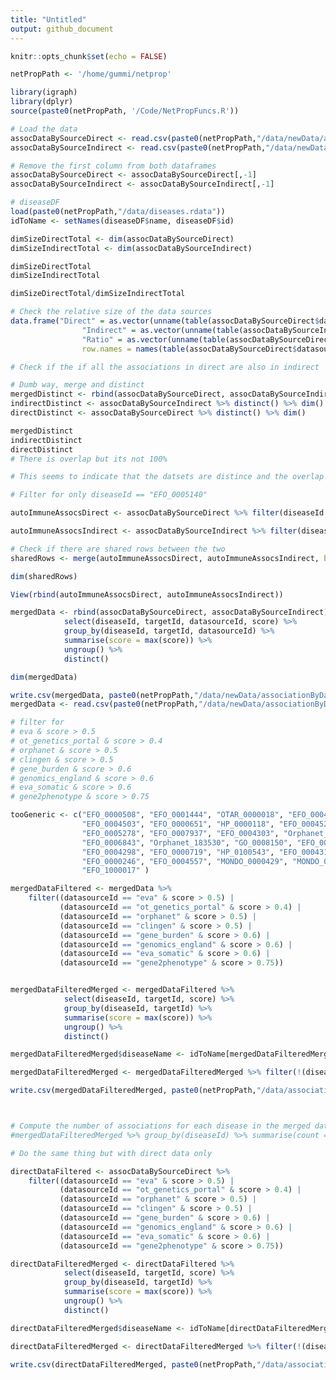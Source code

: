 ```yaml
---
title: "Untitled"
output: github_document
---
```


```r
knitr::opts_chunk$set(echo = FALSE)
```



```r

netPropPath <- '/home/gummi/netprop'

library(igraph)
library(dplyr)
source(paste0(netPropPath, '/Code/NetPropFuncs.R'))


```


```r


# Load the data
assocDataBySourceDirect <- read.csv(paste0(netPropPath,"/data/newData/associationByDatasourceDirect.csv"), stringsAsFactors = FALSE)
assocDataBySourceIndirect <- read.csv(paste0(netPropPath,"/data/newData/associationByDatasourceIndirect.csv"), stringsAsFactors = FALSE)

# Remove the first column from both dataframes
assocDataBySourceDirect <- assocDataBySourceDirect[,-1]
assocDataBySourceIndirect <- assocDataBySourceIndirect[,-1]

# diseaseDF
load(paste0(netPropPath,"/data/diseases.rdata"))
idToName <- setNames(diseaseDF$name, diseaseDF$id)

```


```r


dimSizeDirectTotal <- dim(assocDataBySourceDirect)
dimSizeIndirectTotal <- dim(assocDataBySourceIndirect)

dimSizeDirectTotal
dimSizeIndirectTotal

dimSizeDirectTotal/dimSizeIndirectTotal

# Check the relative size of the data sources
data.frame("Direct" = as.vector(unname(table(assocDataBySourceDirect$datasourceId))),
                "Indirect" = as.vector(unname(table(assocDataBySourceIndirect$datasourceId))),
                "Ratio" = as.vector(unname(table(assocDataBySourceDirect$datasourceId))/unname(table(assocDataBySourceIndirect$datasourceId))),
                row.names = names(table(assocDataBySourceDirect$datasourceId)))

# Check if the if all the associations in direct are also in indirect

# Dumb way, merge and distinct
mergedDistinct <- rbind(assocDataBySourceDirect, assocDataBySourceIndirect) %>% distinct() %>% dim()
indirectDistinct <- assocDataBySourceIndirect %>% distinct() %>% dim()
directDistinct <- assocDataBySourceDirect %>% distinct() %>% dim()

mergedDistinct
indirectDistinct
directDistinct
# There is overlap but its not 100%

# This seems to indicate that the datsets are distince and the overlap is caused by descendant having same associations


```

```r

# Filter for only diseaseId == "EFO_0005140"

autoImmuneAssocsDirect <- assocDataBySourceDirect %>% filter(diseaseId == "EFO_0005140") %>% filter(datasourceId == "eva")

autoImmuneAssocsIndirect <- assocDataBySourceIndirect %>% filter(diseaseId == "EFO_0005140") %>% filter(datasourceId == "eva")

# Check if there are shared rows between the two
sharedRows <- merge(autoImmuneAssocsDirect, autoImmuneAssocsIndirect, by = c("diseaseId", "targetId", "datasourceId","score"), all = FALSE)

dim(sharedRows)

View(rbind(autoImmuneAssocsDirect, autoImmuneAssocsIndirect))

```


```r

mergedData <- rbind(assocDataBySourceDirect, assocDataBySourceIndirect) %>% 
            select(diseaseId, targetId, datasourceId, score) %>%
            group_by(diseaseId, targetId, datasourceId) %>% 
            summarise(score = max(score)) %>%
            ungroup() %>%
            distinct()

dim(mergedData)

write.csv(mergedData, paste0(netPropPath,"/data/newData/associationByDatasourceMerged.csv"), row.names = FALSE)
mergedData <- read.csv(paste0(netPropPath,"/data/newData/associationByDatasourceMerged.csv"), stringsAsFactors = FALSE)
```



```r

# filter for 
# eva & score > 0.5
# ot_genetics_portal & score > 0.4
# orphanet & score > 0.5
# clingen & score > 0.5
# gene_burden & score > 0.6
# genomics_england & score > 0.6
# eva_somatic & score > 0.6
# gene2phenotype & score > 0.75

tooGeneric <- c("EFO_0000508", "EFO_0001444", "OTAR_0000018", "EFO_0004747",
                "EFO_0004503", "EFO_0000651", "HP_0000118", "EFO_0004529",
                "EFO_0005278", "EFO_0007937", "EFO_0004303", "Orphanet_71859",
                "EFO_0006843", "Orphanet_183530", "GO_0008150", "EFO_0005105",
                "EFO_0004298", "EFO_0000719", "HP_0100543", "EFO_0004311" , "EFO_0004530",
                "EFO_0000246", "EFO_0004557", "MONDO_0000429", "MONDO_0019755",
                "EFO_1000017" )

mergedDataFiltered <- mergedData %>%
    filter((datasourceId == "eva" & score > 0.5) |
           (datasourceId == "ot_genetics_portal" & score > 0.4) |
           (datasourceId == "orphanet" & score > 0.5) |
           (datasourceId == "clingen" & score > 0.5) |
           (datasourceId == "gene_burden" & score > 0.6) |
           (datasourceId == "genomics_england" & score > 0.6) |
           (datasourceId == "eva_somatic" & score > 0.6) |
           (datasourceId == "gene2phenotype" & score > 0.75))


mergedDataFilteredMerged <- mergedDataFiltered %>% 
            select(diseaseId, targetId, score) %>%
            group_by(diseaseId, targetId) %>% 
            summarise(score = max(score)) %>%
            ungroup() %>%
            distinct()

mergedDataFilteredMerged$diseaseName <- idToName[mergedDataFilteredMerged$diseaseId]

mergedDataFilteredMerged <- mergedDataFilteredMerged %>% filter(!(diseaseId %in% tooGeneric))

write.csv(mergedDataFilteredMerged, paste0(netPropPath,"/data/associationByDatasourceDirIndirMergedFiltered.csv"), row.names = FALSE)



# Compute the number of associations for each disease in the merged dataset
#mergedDataFilteredMerged %>% group_by(diseaseId) %>% summarise(count = n()) %>% arrange(desc(count)) %>% mutate(name = idToName[diseaseId]) %>% View()

# Do the same thing but with direct data only	

directDataFiltered <- assocDataBySourceDirect %>%
    filter((datasourceId == "eva" & score > 0.5) |
           (datasourceId == "ot_genetics_portal" & score > 0.4) |
           (datasourceId == "orphanet" & score > 0.5) |
           (datasourceId == "clingen" & score > 0.5) |
           (datasourceId == "gene_burden" & score > 0.6) |
           (datasourceId == "genomics_england" & score > 0.6) |
           (datasourceId == "eva_somatic" & score > 0.6) |
           (datasourceId == "gene2phenotype" & score > 0.75))

directDataFilteredMerged <- directDataFiltered %>% 
            select(diseaseId, targetId, score) %>%
            group_by(diseaseId, targetId) %>% 
            summarise(score = max(score)) %>%
            ungroup() %>%
            distinct()

directDataFilteredMerged$diseaseName <- idToName[directDataFilteredMerged$diseaseId]

directDataFilteredMerged <- directDataFilteredMerged %>% filter(!(diseaseId %in% tooGeneric))

write.csv(directDataFilteredMerged, paste0(netPropPath,"/data/associationByDatasourceDirectFiltered.csv"), row.names = FALSE)

```